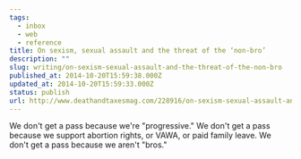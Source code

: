 ```yaml
---
tags:
  - inbox
  - web
  - reference
title: On sexism, sexual assault and the threat of the ‘non-bro’
description: ""
slug: writing/on-sexism-sexual-assault-and-the-threat-of-the-non-bro
published_at: 2014-10-20T15:59:38.000Z
updated_at: 2014-10-20T15:59:33.000Z
status: publish
url: http://www.deathandtaxesmag.com/228916/on-sexism-sexual-assault-and-the-threat-of-the-non-bro/
---
```

We don't get a pass because we're "progressive." We don't get a pass because we support abortion rights, or VAWA, or paid family leave. We don't get a pass because we aren't "bros."
